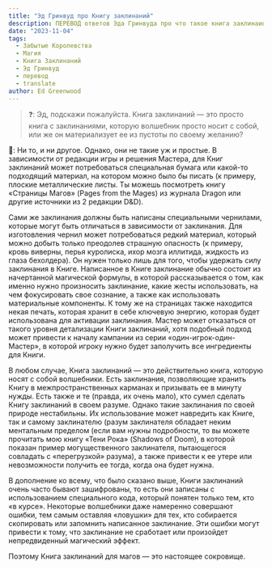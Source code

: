 ```yaml
---
title: "Эд Гринвуд про Книгу заклинаний"
description: ПЕРЕВОД ответов Эда Гринвуда про что такое книга заклинаинй для волшебника в Забытых Королевствах
date: "2023-11-04"
tags:
  - Забытые Королевства
  - Магия
  - Книга Заклинаний
  - Эд Гринвуд
  - перевод
  - translate
author: Ed Greenwood
---
```


> ❓: Эд, подскажи пожалуйста. Книга заклинаний — это просто книга с заклинаниями, которую волшебник просто носит с собой, или же он материализует ее из пустоты по своему желанию?

🧙: Ни то, и ни другое. Однако, они не такие уж и простые. В зависимости от редакции игры и решения Мастера, для Книг заклинаний может потребоваться специальная бумага или какой-то подходящий материал, на котором можно было бы писать (к примеру, плоские металлические листы. Ты можешь посмотреть книгу «Страницы Магов» (Pages from the Mages) из журнала Dragon или другие источники из 2 редакции D&D).

Сами же заклинания должны быть написаны специальными чернилами, которые могут быть отличаться в зависимости от заклинания. Для изготовления чернил может потребоваться редкий материал, который можно добыть только преодолев страшную опасность (к примеру, кровь виверны, перья куролиска, ихор мозга иллитида, жидкость из глаза бехолдера). Он нужен только лишь для того, чтобы удержать силу заклинания в Книге. Написанное в Книге заклинание обычно состоит из начертанной магической формулы, в которой рассказывается о том, как именно нужно произносить заклинание, какие жесты использовать, на чем фокусировать свое сознание, а также как использовать материальные компоненты. К тому же на страницах также находится некая печать, которая хранит в себе ключевую энергию, которая будет использована для активации заклинания. Мастер может отказаться от такого уровня детализации Книги заклинаний, хотя подобный подход может привести к началу кампании из серии «один-игрок-один-Мастер», в которой игроку нужно будет заполучить все ингредиенты для Книги.

В любом случае, Книга заклинаний — это действительно книга, которую носят с собой волшебники. Есть заклинания, позволяющие хранить Книгу в межпространственных карманах и призывать ее в минуту нужды. Есть также и те (правда, их очень мало), кто сумел сделать Книгу заклинаний в своем разуме. Однако такие заклинания по своей природе нестабильны. Их использование может навредить как Книге, так и самому заклинателю (разум заклинателя обладает неким ментальным пределом (если вам нужны подробности, то вы можете прочитать мою книгу «Тени Рока» (Shadows of Doom), в которой показан пример могущественного заклинателя, пытающегося совладать с «перегрузкой» разума), а также привести к ее утере или невозможности получить ее тогда, когда она будет нужна.

В дополнение ко всему, что было сказано выше, Книги заклинаний очень часто бывают зашифрованы, то есть они записаны с использованием специального кода, который понятен только тем, кто «в курсе». Некоторые волшебники даже намеренно совершают ошибки, тем самым оставляя «ловушки» для тех, кто собирается скопировать или запомнить написанное заклинание. Эти ошибки могут привести к тому, что заклинание не сработает или произойдет непредвиденный магический эффект.

Поэтому Книга заклинаний для магов — это настоящее сокровище.
